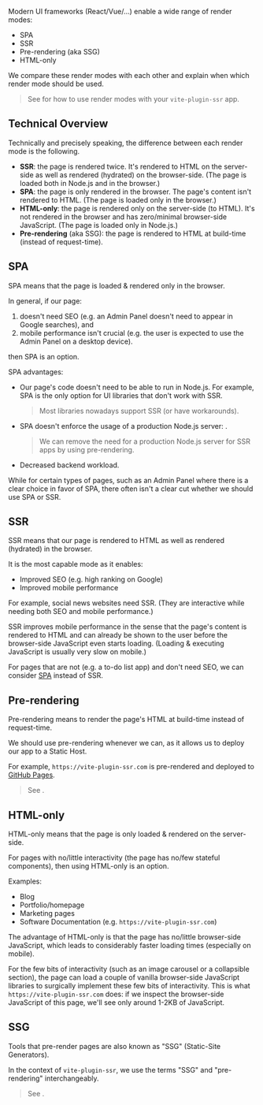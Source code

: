 
Modern UI frameworks (React/Vue/...) enable a wide range of render modes:
 - SPA
 - SSR
 - Pre-rendering (aka SSG)
 - HTML-only

We compare these render modes with each other and explain when which render mode should be used.

> See <Link href="/render-modes" /> for how to use render modes with your `vite-plugin-ssr` app.


## Technical Overview

Technically and precisely speaking, the difference between each render mode is the following.
 - **SSR**: the page is rendered twice. It's rendered to HTML on the server-side as well as rendered (hydrated) on the browser-side. (The page is loaded both in Node.js and in the browser.)
 - **SPA**: the page is only rendered in the browser. The page's content isn't rendered to HTML. (The page is loaded only in the browser.)
 - **HTML-only**: the page is rendered only on the server-side (to HTML). It's not rendered in the browser and has zero/minimal browser-side JavaScript. (The page is loaded only in Node.js.)
 - **Pre-rendering** (aka SSG): the page is rendered to HTML at build-time (instead of request-time).


## SPA

SPA means that the page is loaded & rendered only in the browser.

In general, if our page:
 1. doesn't need SEO (e.g. an Admin Panel doesn't need to appear in Google searches), and
 2. mobile performance isn't crucial (e.g. the user is expected to use the Admin Panel on a desktop device).

then SPA is an option.

SPA advantages:
 - Our page's code doesn't need to be able to run in Node.js. For example, SPA is the only option for UI libraries that don't work with SSR.
   > Most libraries nowadays support SSR (or have workarounds).
 - SPA doesn't enforce the usage of a production Node.js server: <Link text="SPAs can be deployed to a static host" href="/pre-rendering#should-i-pre-render" />.
   > We can remove the need for a production Node.js server for SSR apps by using pre-rendering.
 - Decreased backend workload.

While for certain types of pages, such as an Admin Panel where there is a clear choice in favor of SPA, there often isn't a clear cut whether we should use SPA or SSR.


## SSR

SSR means that our page is rendered to HTML as well as rendered (hydrated) in the browser.

It is the most capable mode as it enables:
 - Improved SEO (e.g. high ranking on Google)
 - Improved mobile performance

For example, social news websites need SSR. (They are interactive while needing both SEO and mobile performance.)

SSR improves mobile performance in the sense that the page's content is rendered to HTML and can already be shown to the user before the browser-side JavaScript even starts loading. (Loading & executing JavaScript is usually very slow on mobile.)

For pages that are not <Link text="content centric" href="/content-vs-interactive" /> (e.g. a to-do list app) and don't need SEO, we can consider [SPA](#spa) instead of SSR.


## Pre-rendering

Pre-rendering means to render the page's HTML at build-time instead of request-time.

We should use pre-rendering whenever we can, as it allows us to deploy our app to a Static Host.

For example, `https://vite-plugin-ssr.com` is pre-rendered and deployed to [GitHub Pages](/github-pages).

> See <Link href="/pre-rendering" />.


## HTML-only

HTML-only means that the page is only loaded & rendered on the server-side.

For <Link text="content centric" href="/content-vs-interactive" /> pages with no/little interactivity (the page has no/few stateful components), then using HTML-only is an option.

Examples:
 - Blog
 - Portfolio/homepage
 - Marketing pages
 - Software Documentation (e.g. `https://vite-plugin-ssr.com`)

The advantage of HTML-only is that the page has no/little browser-side JavaScript, which leads to considerably faster loading times (especially on mobile).

For the few bits of interactivity (such as an image carousel or a collapsible section),
the page can load a couple of vanilla browser-side JavaScript libraries to surgically implement these few bits of interactivity.
This is what `https://vite-plugin-ssr.com` does: if we inspect the browser-side JavaScript of this page, we'll see only around 1-2KB of JavaScript.


## SSG

Tools that pre-render pages are also known as "SSG" (Static-Site Generators).

In the context of `vite-plugin-ssr`, we use the terms "SSG" and "pre-rendering" interchangeably.

> See <Link href="/pre-rendering" />.
